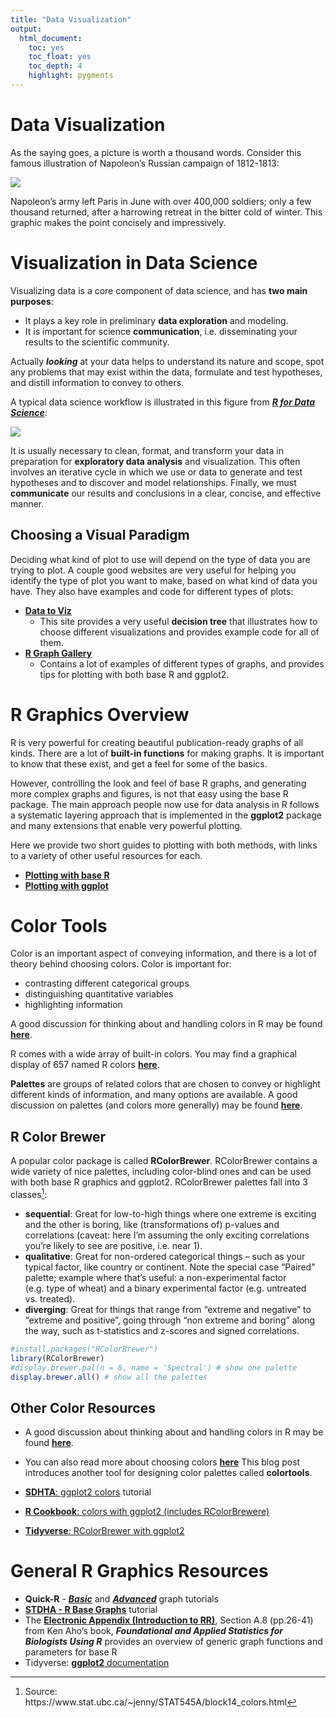 ```yaml
---
title: "Data Visualization"
output:
  html_document:
    toc: yes
    toc_float: yes
    toc_depth: 4
    highlight: pygments
---
```


# Data Visualization 

As the saying goes, a picture is worth a thousand words. Consider this famous illustration of Napoleon's Russian campaign of 1812-1813:

![](Images/Minard_Napolen_1812.jpg)

Napoleon's army left Paris in June with over 400,000 soldiers; only a few thousand returned, after a harrowing retreat in the bitter cold of winter. This graphic makes the point concisely and impressively.


# Visualization in Data Science

Visualizing data is a core component of data science, and has **two main purposes**: 

+ It plays a key role in preliminary **data exploration** and modeling.
+ It is important for science **communication**, i.e. disseminating your results to the scientific community.

Actually ***looking*** at your data helps to understand its nature and scope, spot any problems that may exist within the data, formulate and test hypotheses, and distill information to convey to others.

A typical data science workflow is illustrated in this figure from [***R for Data Science***](https://r4ds.had.co.nz/explore-intro.html):

![](Images/data_viz_cycle.png)

It is usually necessary to clean, format, and transform your data in preparation for **exploratory data analysis** and visualization. This often involves an iterative cycle in which we use or data to generate and test hypotheses and to discover and model relationships. Finally, we must **communicate** our results and conclusions in a clear, concise, and effective manner.


## Choosing a Visual Paradigm

Deciding what kind of plot to use will depend on the type of data you are trying to plot. A couple good websites are very useful for helping you identify the type of plot you want to make, based on what kind of data you have. They also have examples and code for different types of plots:

+ [**Data to Viz**](https://www.data-to-viz.com/)
  + This site provides a very useful **decision tree** that illustrates how to choose different visualizations and provides example code for all of them.
+ [**R Graph Gallery**](https://www.r-graph-gallery.com/index.html)
  + Contains a lot of examples of different types of graphs, and provides tips for plotting with both base R and ggplot2.


# R Graphics Overview

R is very powerful for creating beautiful publication-ready graphs of all kinds. There are a lot of **built-in functions** for making graphs. It is important to know that these exist, and get a feel for some of the basics.

However, controlling the look and feel of base R graphs, and generating more complex graphs and figures, is not that easy using the base R package. The main approach people now use for data analysis in R follows a systematic layering approach that is implemented in the **ggplot2** package and many extensions that enable very powerful plotting.

Here we provide two short guides to plotting with both methods, with links to a variety of other useful resources for each.

+ [**Plotting with base R**](base_r_plotting.html)
+ [**Plotting with ggplot**](ggplot2.html)


# Color Tools

Color is an important aspect of conveying information, and there is a lot of theory behind choosing colors. Color is important for:

+ contrasting different categorical groups
+ distinguishing quantitative variables
+ highlighting information

A good discussion for thinking about and handling colors in R may be found [**here**](https://bookdown.org/hneth/ds4psy/D-apx-colors.html).

R comes with a wide array of built-in colors. You may find a graphical display of 657 named R colors [**here**](https://www.datanovia.com/en/blog/awesome-list-of-657-r-color-names/).

**Palettes** are groups of related colors that are chosen to convey or highlight different kinds of information, and many options are available. A good discussion on palettes (and colors more generally) may be found [**here**](https://bookdown.org/hneth/ds4psy/D-1-apx-colors-intro.html).

## R Color Brewer

A popular color package is called **RColorBrewer**. RColorBrewer contains a wide variety of nice palettes, including color-blind ones and can be used with both base R graphics and ggplot2. RColorBrewer palettes fall into 3 classes^[Source: https://www.stat.ubc.ca/~jenny/STAT545A/block14_colors.html]:

+ **sequential**: Great for low-to-high things where one extreme is exciting and the other is boring, like (transformations of) p-values and correlations (caveat: here I'm assuming the only exciting correlations you're likely to see are positive, i.e. near 1).
+ **qualitative**: Great for non-ordered categorical things -- such as your typical factor, like country or continent. Note the special case "Paired" palette; example where that's useful: a non-experimental factor (e.g. type of wheat) and a binary experimental factor (e.g. untreated vs. treated).
+ **diverging**: Great for things that range from "extreme and negative" to "extreme and positive", going through "non extreme and boring" along the way, such as t-statistics and z-scores and signed correlations.

```r
#install.packages("RColorBrewer")
library(RColorBrewer)
#display.brewer.pal(n = 8, name = 'Spectral') # show one palette
display.brewer.all() # show all the palettes
```


## Other Color Resources

+ A good discussion about thinking about and handling colors in R may be found [**here**](https://bookdown.org/hneth/ds4psy/D-apx-colors.html).
+ You can also read more about choosing colors [**here**](http://www.sthda.com/english/wiki/the-elements-of-choosing-colors-for-great-data-visualization-in-r)
This blog post introduces another tool for designing color palettes called **colortools**.

+ [**SDHTA**: ggplot2 colors](http://www.sthda.com/english/wiki/ggplot2-colors-how-to-change-colors-automatically-and-manually) tutorial
+ [**R Cookbook**: colors with ggplot2 (includes RColorBrewere)](http://www.cookbook-r.com/Graphs/Colors_(ggplot2))
+ [**Tidyverse**: RColorBrewer with ggplot2](https://ggplot2.tidyverse.org/reference/scale_brewer.html)


# General R Graphics Resources

+ **Quick-R** - [***Basic***](https://www.statmethods.net/graphs/index.html) and [***Advanced***](https://www.statmethods.net/advgraphs/index.html) graph tutorials
+ [**STDHA - R Base Graphs**](http://www.sthda.com/english/wiki/r-base-graphs) tutorial
+ The [**Electronic Appendix (Introduction to RR)**](https://xdas.bio.nyu.edu/learning_r/Intro_to_R_Aho.pdf), Section A.8 (pp.26-41) from Ken Aho's book, ***Foundational and Applied Statistics for Biologists Using R*** provides an overview of generic graph functions and parameters for base R
+ Tidyverse: [**ggplot2** documentation](https://ggplot2.tidyverse.org/)
